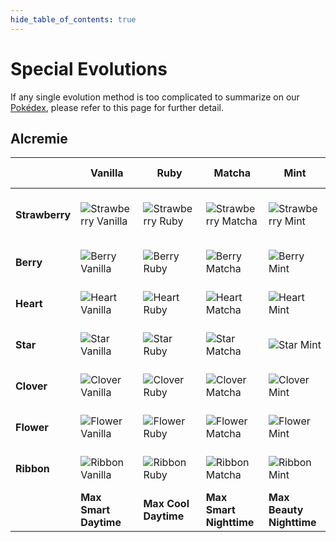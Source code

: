 ```yaml
---
hide_table_of_contents: true
---
```

# Special Evolutions

If any single evolution method is too complicated to summarize on our <a href="https://luminescent.team/pokedex/">Pokédex</a>, please refer to this page for further detail.

## Alcremie
<table>
<thead>
  <tr>
    <th></th>
    <th>Vanilla</th>
    <th>Ruby</th>
    <th>Matcha</th>
    <th>Mint</th>
    <th>Lemon</th>
    <th>Salted</th>
    <th>Ruby<br /> Swirl</th>
    <th>Caramel<br /> Swirl</th>
    <th>Rainbow<br /> Swirl</th>
    <th>Shiny</th>
  </tr>
</thead>
<tbody>
  <tr>
    <td><b>Strawberry</b></td>
    <td><img src="https://raw.githubusercontent.com/TeamLumi/luminescent-team/main/static/img/pm0869_00_00_00_L.webp" alt="Strawberry Vanilla" /></td>
    <td><img src="https://raw.githubusercontent.com/TeamLumi/luminescent-team/main/static/img/pm0869_01_00_00_L.webp" alt="Strawberry Ruby" /></td>
    <td><img src="https://raw.githubusercontent.com/TeamLumi/luminescent-team/main/static/img/pm0869_14_00_00_L.webp" alt="Strawberry Matcha" /></td>
    <td><img src="https://raw.githubusercontent.com/TeamLumi/luminescent-team/main/static/img/pm0869_21_00_00_L.webp" alt="Strawberry Mint" /></td>
    <td><img src="https://raw.githubusercontent.com/TeamLumi/luminescent-team/main/static/img/pm0869_28_00_00_L.webp" alt="Strawberry Lemon" /></td>
    <td><img src="https://raw.githubusercontent.com/TeamLumi/luminescent-team/main/static/img/pm0869_35_00_00_L.webp" alt="Strawberry Salted" /></td>
    <td><img src="https://raw.githubusercontent.com/TeamLumi/luminescent-team/main/static/img/pm0869_42_00_00_L.webp" alt="Strawberry Ruby Swirl" /></td>
    <td><img src="https://raw.githubusercontent.com/TeamLumi/luminescent-team/main/static/img/pm0869_49_00_00_L.webp" alt="Strawberry Caramel Swirl" /></td>
    <td><img src="https://raw.githubusercontent.com/TeamLumi/luminescent-team/main/static/img/pm0869_56_00_00_L.webp" alt="Strawberry Rainbow Swirl" /></td>
    <td><img src="https://raw.githubusercontent.com/TeamLumi/luminescent-team/main/static/img/pm0869_63_00_00_L.webp" alt="Strawberry Shiny" /></td>
      </tr>
  <tr>
    <td><b>Berry</b></td>
    <td><img src="https://raw.githubusercontent.com/TeamLumi/luminescent-team/main/static/img/pm0869_15_00_00_L.webp" alt="Berry Vanilla" /></td>
    <td><img src="https://raw.githubusercontent.com/TeamLumi/luminescent-team/main/static/img/pm0869_15_00_00_L.webp" alt="Berry Ruby" /></td>
    <td><img src="https://raw.githubusercontent.com/TeamLumi/luminescent-team/main/static/img/pm0869_15_00_00_L.webp" alt="Berry Matcha" /></td>
    <td><img src="https://raw.githubusercontent.com/TeamLumi/luminescent-team/main/static/img/pm0869_22_00_00_L.webp" alt="Berry Mint" /></td>
    <td><img src="https://raw.githubusercontent.com/TeamLumi/luminescent-team/main/static/img/pm0869_29_00_00_L.webp" alt="Berry Lemon" /></td>
    <td><img src="https://raw.githubusercontent.com/TeamLumi/luminescent-team/main/static/img/pm0869_36_00_00_L.webp" alt="Berry Salted" /></td>
    <td><img src="https://raw.githubusercontent.com/TeamLumi/luminescent-team/main/static/img/pm0869_43_00_00_L.webp" alt="Berry Ruby Swirl" /></td>
    <td><img src="https://raw.githubusercontent.com/TeamLumi/luminescent-team/main/static/img/pm0869_50_00_00_L.webp" alt="Berry Caramel Swirl" /></td>
    <td><img src="https://raw.githubusercontent.com/TeamLumi/luminescent-team/main/static/img/pm0869_57_00_00_L.webp" alt="Berry Rainbow Swirl" /></td>
    <td><img src="https://raw.githubusercontent.com/TeamLumi/luminescent-team/main/static/img/pm0869_63_00_00_L.webp" alt="Berry Shiny" /></td>
  </tr>
  <tr>
    <td><b>Heart</b></td>
    <td><img src="https://raw.githubusercontent.com/TeamLumi/luminescent-team/main/static/img/pm0869_00_00_00_L.webp" alt="Heart Vanilla" /></td>
    <td><img src="https://raw.githubusercontent.com/TeamLumi/luminescent-team/main/static/img/pm0869_09_00_00_L.webp" alt="Heart Ruby" /></td>
    <td><img src="https://raw.githubusercontent.com/TeamLumi/luminescent-team/main/static/img/pm0869_16_00_00_L.webp" alt="Heart Matcha" /></td>
    <td><img src="https://raw.githubusercontent.com/TeamLumi/luminescent-team/main/static/img/pm0869_23_00_00_L.webp" alt="Heart Mint" /></td>
    <td><img src="https://raw.githubusercontent.com/TeamLumi/luminescent-team/main/static/img/pm0869_30_00_00_L.webp" alt="Heart Lemon" /></td>
    <td><img src="https://raw.githubusercontent.com/TeamLumi/luminescent-team/main/static/img/pm0869_37_00_00_L.webp" alt="Heart Salted" /></td>
    <td><img src="https://raw.githubusercontent.com/TeamLumi/luminescent-team/main/static/img/pm0869_44_00_00_L.webp" alt="Heart Ruby Swirl" /></td>
    <td><img src="https://raw.githubusercontent.com/TeamLumi/luminescent-team/main/static/img/pm0869_51_00_00_L.webp" alt="Heart Caramel Swirl" /></td>
    <td><img src="https://raw.githubusercontent.com/TeamLumi/luminescent-team/main/static/img/pm0869_58_00_00_L.webp" alt="Heart Rainbow Swirl" /></td>
    <td><img src="https://raw.githubusercontent.com/TeamLumi/luminescent-team/main/static/img/pm0869_63_00_00_L.webp" alt="Heart Shiny" /></td>
  </tr>
  <tr>
    <td><b>Star</b></td>
    <td><img src="https://raw.githubusercontent.com/TeamLumi/luminescent-team/main/static/img/pm0869_00_00_00_L.webp" alt="Star Vanilla" /></td>
    <td><img src="https://raw.githubusercontent.com/TeamLumi/luminescent-team/main/static/img/pm0869_10_00_00_L.webp" alt="Star Ruby" /></td>
    <td><img src="https://raw.githubusercontent.com/TeamLumi/luminescent-team/main/static/img/pm0869_17_00_00_L.webp" alt="Star Matcha" /></td>
    <td><img src="https://raw.githubusercontent.com/TeamLumi/luminescent-team/main/static/img/pm0869_24_00_00_L.webp" alt="Star Mint" /></td>
    <td><img src="https://raw.githubusercontent.com/TeamLumi/luminescent-team/main/static/img/pm0869_31_00_00_L.webp" alt="Star Lemon" /></td>
    <td><img src="https://raw.githubusercontent.com/TeamLumi/luminescent-team/main/static/img/pm0869_38_00_00_L.webp" alt="Star Salted" /></td>
    <td><img src="https://raw.githubusercontent.com/TeamLumi/luminescent-team/main/static/img/pm0869_45_00_00_L.webp" alt="Star Ruby Swirl" /></td>
    <td><img src="https://raw.githubusercontent.com/TeamLumi/luminescent-team/main/static/img/pm0869_52_00_00_L.webp" alt="Star Caramel Swirl" /></td>
    <td><img src="https://raw.githubusercontent.com/TeamLumi/luminescent-team/main/static/img/pm0869_59_00_00_L.webp" alt="Star Rainbow Swirl" /></td>
    <td><img src="https://raw.githubusercontent.com/TeamLumi/luminescent-team/main/static/img/pm0869_63_00_00_L.webp" alt="Star Shiny" /></td>
  </tr>
  <tr>
    <td><b>Clover</b></td>
    <td><img src="https://raw.githubusercontent.com/TeamLumi/luminescent-team/main/static/img/pm0869_00_00_00_L.webp" alt="Clover Vanilla" /></td>
    <td><img src="https://raw.githubusercontent.com/TeamLumi/luminescent-team/main/static/img/pm0869_11_00_00_L.webp" alt="Clover Ruby" /></td>
    <td><img src="https://raw.githubusercontent.com/TeamLumi/luminescent-team/main/static/img/pm0869_18_00_00_L.webp" alt="Clover Matcha" /></td>
    <td><img src="https://raw.githubusercontent.com/TeamLumi/luminescent-team/main/static/img/pm0869_25_00_00_L.webp" alt="Clover Mint" /></td>
    <td><img src="https://raw.githubusercontent.com/TeamLumi/luminescent-team/main/static/img/pm0869_32_00_00_L.webp" alt="Clover Lemon" /></td>
    <td><img src="https://raw.githubusercontent.com/TeamLumi/luminescent-team/main/static/img/pm0869_39_00_00_L.webp" alt="Clover Salted" /></td>
    <td><img src="https://raw.githubusercontent.com/TeamLumi/luminescent-team/main/static/img/pm0869_46_00_00_L.webp" alt="Clover Ruby Swirl" /></td>
    <td><img src="https://raw.githubusercontent.com/TeamLumi/luminescent-team/main/static/img/pm0869_53_00_00_L.webp" alt="Clover Caramel Swirl" /></td>
    <td><img src="https://raw.githubusercontent.com/TeamLumi/luminescent-team/main/static/img/pm0869_60_00_00_L.webp" alt="Clover Rainbow Swirl" /></td>
    <td><img src="https://raw.githubusercontent.com/TeamLumi/luminescent-team/main/static/img/pm0869_63_00_00_L.webp" alt="Clover Shiny" /></td>
  </tr>
  <tr>
    <td><b>Flower</b></td>
    <td><img src="https://raw.githubusercontent.com/TeamLumi/luminescent-team/main/static/img/pm0869_00_00_00_L.webp" alt="Flower Vanilla" /></td>
    <td><img src="https://raw.githubusercontent.com/TeamLumi/luminescent-team/main/static/img/pm0869_12_00_00_L.webp" alt="Flower Ruby" /></td>
    <td><img src="https://raw.githubusercontent.com/TeamLumi/luminescent-team/main/static/img/pm0869_19_00_00_L.webp" alt="Flower Matcha" /></td>
    <td><img src="https://raw.githubusercontent.com/TeamLumi/luminescent-team/main/static/img/pm0869_26_00_00_L.webp" alt="Flower Mint" /></td>
    <td><img src="https://raw.githubusercontent.com/TeamLumi/luminescent-team/main/static/img/pm0869_33_00_00_L.webp" alt="Flower Lemon" /></td>
    <td><img src="https://raw.githubusercontent.com/TeamLumi/luminescent-team/main/static/img/pm0869_40_00_00_L.webp" alt="Flower Salted" /></td>
    <td><img src="https://raw.githubusercontent.com/TeamLumi/luminescent-team/main/static/img/pm0869_47_00_00_L.webp" alt="Flower Ruby Swirl" /></td>
    <td><img src="https://raw.githubusercontent.com/TeamLumi/luminescent-team/main/static/img/pm0869_54_00_00_L.webp" alt="Flower Caramel Swirl" /></td>
    <td><img src="https://raw.githubusercontent.com/TeamLumi/luminescent-team/main/static/img/pm0869_61_00_00_L.webp" alt="Flower Rainbow Swirl" /></td>
    <td><img src="https://raw.githubusercontent.com/TeamLumi/luminescent-team/main/static/img/pm0869_63_00_00_L.webp" alt="Flower Shiny" /></td>
  </tr>
  <tr>
    <td><b>Ribbon</b></td>
    <td><img src="https://raw.githubusercontent.com/TeamLumi/luminescent-team/main/static/img/pm0869_00_00_00_L.webp" alt="Ribbon Vanilla" /></td>
    <td><img src="https://raw.githubusercontent.com/TeamLumi/luminescent-team/main/static/img/pm0869_13_00_00_L.webp" alt="Ribbon Ruby" /></td>
    <td><img src="https://raw.githubusercontent.com/TeamLumi/luminescent-team/main/static/img/pm0869_20_00_00_L.webp" alt="Ribbon Matcha" /></td>
    <td><img src="https://raw.githubusercontent.com/TeamLumi/luminescent-team/main/static/img/pm0869_27_00_00_L.webp" alt="Ribbon Mint" /></td>
    <td><img src="https://raw.githubusercontent.com/TeamLumi/luminescent-team/main/static/img/pm0869_34_00_00_L.webp" alt="Ribbon Lemon" /></td>
    <td><img src="https://raw.githubusercontent.com/TeamLumi/luminescent-team/main/static/img/pm0869_41_00_00_L.webp" alt="Ribbon Salted" /></td>
    <td><img src="https://raw.githubusercontent.com/TeamLumi/luminescent-team/main/static/img/pm0869_48_00_00_L.webp" alt="Ribbon Ruby Swirl" /></td>
    <td><img src="https://raw.githubusercontent.com/TeamLumi/luminescent-team/main/static/img/pm0869_55_00_00_L.webp" alt="Ribbon Caramel Swirl" /></td>
    <td><img src="https://raw.githubusercontent.com/TeamLumi/luminescent-team/main/static/img/pm0869_62_00_00_L.webp" alt="Ribbon Rainbow Swirl" /></td>
    <td><img src="https://raw.githubusercontent.com/TeamLumi/luminescent-team/main/static/img/pm0869_63_00_00_L.webp" alt="Ribbon Shiny" /></td>
  </tr>
  <tr>
    <td></td>
    <td><b>Max Smart<br />Daytime</b></td>
    <td><b>Max Cool<br />Daytime</b></td>
    <td><b>Max Smart<br />Nighttime</b></td>
    <td><b>Max Beauty<br />Nighttime</b></td>
    <td><b>Max Tough<br />Nighttime</b></td>
    <td><b>Max Cool<br />Nighttime</b></td>
    <td><b>Max Beauty<br />Daytime</b></td>
    <td><b>Max Tough<br />Daytime</b></td>
    <td><b>Max Cute<br />All Day</b></td>
    <td><b>Any Max<br />All Day</b></td>
  </tr>
</tbody>
</table>